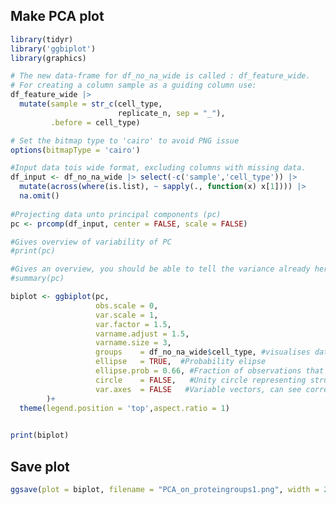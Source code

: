 ## Make PCA plot

```r
library(tidyr)
library('ggbiplot')
library(graphics)
```



```r
# The new data-frame for df_no_na_wide is called : df_feature_wide.
# For creating a column sample as a guiding column use:
df_feature_wide |> 
  mutate(sample = str_c(cell_type,
                        replicate_n, sep = "_"),
         .before = cell_type)
``` 


```r

# Set the bitmap type to 'cairo' to avoid PNG issue
options(bitmapType = 'cairo')

#Input data tois wide format, excluding columns with missing data.
df_input <- df_no_na_wide |> select(-c('sample','cell_type')) |> 
  mutate(across(where(is.list), ~ sapply(., function(x) x[1]))) |> 
  na.omit() 
  
#Projecting data unto principal components (pc)
pc <- prcomp(df_input, center = FALSE, scale = FALSE)

#Gives overview of variability of PC
#print(pc)

#Gives an overview, you should be able to tell the variance already here even without the plot.
#summary(pc)

biplot <- ggbiplot(pc,
                   obs.scale = 0,
                   var.scale = 1,
                   var.factor = 1.5,
                   varname.adjust = 1.5,
                   varname.size = 3,
                   groups    = df_no_na_wide$cell_type, #visualises datagroups
                   ellipse   = TRUE,  #Probability elipse
                   ellipse.prob = 0.66, #Fraction of observations that should be in ellipse
                   circle    = FALSE,   #Unity circle representing structure correlation in variables
                   var.axes  = FALSE   #Variable vectors, can see correlation from if they're grouped
        )+
  theme(legend.position = 'top',aspect.ratio = 1)
  

print(biplot)
```

## Save plot

```r
ggsave(plot = biplot, filename = "PCA_on_proteingroups1.png", width = 20, height = 10, units = "cm", path = here("results"))
```
